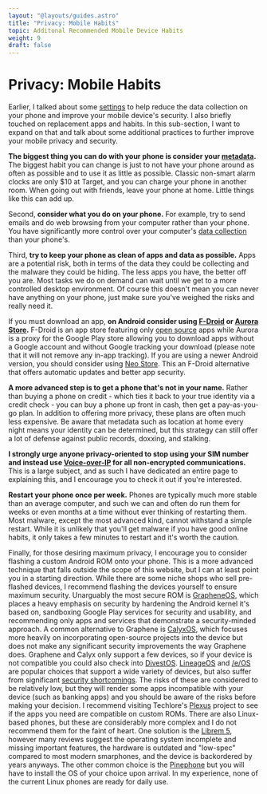 ```yaml
---
layout: "@layouts/guides.astro"
title: "Privacy: Mobile Habits"
topic: Additonal Recommended Mobile Device Habits
weight: 9
draft: false
---
```


# Privacy: Mobile Habits

Earlier, I talked about some [settings](/guides/most-important/mobile) to help reduce the data collection on your phone and improve your mobile device's security. I also briefly touched on replacement apps and habits. In this sub-section, I want to expand on that and talk about some additional practices to further improve your mobile privacy and security.

**The biggest thing you can do with your phone is consider your [metadata](/guides/moderately-important/metadata).** The biggest habit you can change is just to not have your phone around as often as possible and to use it as little as possible. Classic non-smart alarm clocks are only $10 at Target, and you can charge your phone in another room. When going out with friends, leave your phone at home. Little things like this can add up.

Second, **consider what you do on your phone.** For example, try to send emails and do web browsing from your computer rather than your phone. You have significantly more control over your computer's [data collection](/guides/moderately-important/desktop-settings) than your phone's.

Third, **try to keep your phone as clean of apps and data as possible.** Apps are a potential risk, both in terms of the data they could be collecting and the malware they could be hiding. The less apps you have, the better off you are. Most tasks we do on demand can wait until we get to a more controlled desktop environment. Of course this doesn't mean you can never have anything on your phone, just make sure you've weighed the risks and really need it.

If you must download an app, **on Android consider using [F-Droid](https://f-droid.org/) or [Aurora Store](https://auroraoss.com/).** F-Droid is an app store featuring only [open source](/guides/prologue/open-source) apps while Aurora is a proxy for the Google Play store allowing you to download apps without a Google account and without Google tracking your download (please note that it will not remove any in-app tracking). If you are using a newer Android version, you should consider using [Neo Store](https://github.com/NeoApplications/Neo-Store). This an F-Droid alternative that offers automatic updates and better app security.

**A more advanced step is to get a phone that's not in your name.** Rather than buying a phone on credit - which ties it back to your true identity via a credit check - you can buy a phone up front in cash, then get a pay-as-you-go plan. In addition to offering more privacy, these plans are often much less expensive. Be aware that metadata such as location at home every night means your identity can be determined, but this strategy can still offer a lot of defense against public records, doxxing, and stalking.

**I strongly urge anyone privacy-oriented to stop using your SIM number and instead use [Voice-over-IP](/guides/less-important/voip) for all non-encrypted communications.** This is a large subject, and as such I have dedicated an entire page to explaining this, and I encourage you to check it out if you're interested.

**Restart your phone once per week.** Phones are typically much more stable than an average computer, and such we can and often do run them for weeks or even months at a time without ever thinking of restarting them. Most malware, except the most advanced kind, cannot withstand a simple restart. While it is unlikely that you'll get malware if you have good online habits, it only takes a few minutes to restart and it's worth the caution.

Finally, for those desiring maximum privacy, I encourage you to consider flashing a custom Android ROM onto your phone. This is a more advanced technique that falls outside the scope of this website, but I can at least point you in a starting direction. While there are some niche shops who sell pre-flashed devices, I recommend flashing the devices yourself to ensure maximum security. Unarguably the most secure ROM is [GrapheneOS](https://grapheneos.org/), which places a heavy emphasis on security by hardening the Android kernel it's based on, sandboxing Google Play services for security and usability, and recommending only apps and services that demonstrate a security-minded approach. A common alternative to Graphene is [CalyxOS](https://calyxinstitute.org/projects/calyx-os), which focuses more heavily on incorporating open-source projects into the device but does not make any significant security improvements the way Graphene does. Graphene and Calyx only support a few devices, so if your device is not compatible you could also check into [DivestOS](https://divestos.org/). [LineageOS](https://lineage.microg.org/) and [/e/OS](https://e.foundation/e-os/) are popular choices that support a wide variety of devices, but also suffer from significant [security shortcomings](https://www.howtogeek.com/142502/htg-explains-the-security-risks-of-unlocking-your-android-phones-bootloader/). The risks of these are considered to be relatively low, but they will render some apps incompatible with your device (such as banking apps) and you should be aware of the risks before making your decision. I recommend visiting Techlore's [Plexus](https://plexus.techlore.tech/) project to see if the apps you need are compatible on custom ROMs. There are also Linux-based phones, but these are considerably more complex and I do not recommend them for the faint of heart. One solution is the [Librem 5](https://puri.sm/products/librem-5/), however many reviews suggest the operating system incomplete and missing important features, the hardware is outdated and "low-spec" compared to most modern smarphones, and the device is backordered by years anyways. The other common choice is the [Pinephone](https://www.pine64.org/pinephone/) but you will have to install the OS of your choice upon arrival. In my experience, none of the current Linux phones are ready for daily use.
